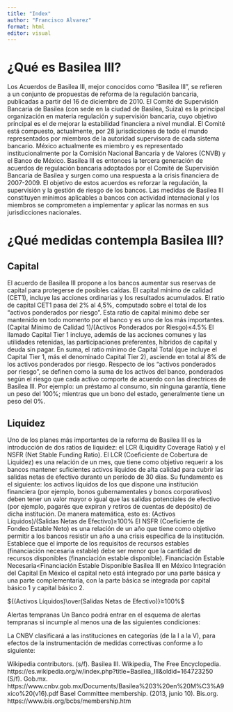 ---
title: "Index"
author: "Francisco Alvarez"
format: html
editor: visual
---

# ¿Qué es Basilea III?

Los Acuerdos de Basilea III, mejor conocidos como “Basilea III”, se refieren a un conjunto de propuestas de reforma de la regulación bancaria, publicadas a partir del 16 de diciembre de 2010. El Comité de Supervisión Bancaria de Basilea (con sede en la ciudad de Basilea, Suiza) es la principal organización en materia regulación y supervisión bancaria, cuyo objetivo principal es el de mejorar la estabilidad financiera a nivel mundial. El Comité está compuesto, actualmente, por 28 jurisdicciones de todo el mundo representados por miembros de la autoridad supervisora de cada sistema bancario. México actualmente es miembro y es representado institucionalmente por la Comisión Nacional Bancaria y de Valores (CNVB) y el Banco de México. Basilea III es entonces la tercera generación de acuerdos de regulación bancaria adoptados por el Comité de Supervisión Bancaria de Basilea y surgen como una respuesta a la crisis financiera de 2007-2009. El objetivo de estos acuerdos es reforzar la regulación, la supervisión y la gestión de riesgo de los bancos. Las medidas de Basilea III constituyen mínimos aplicables a bancos con actividad internacional y los miembros se comprometen a implementar y aplicar las normas en sus jurisdicciones nacionales.

# ¿Qué medidas contempla Basilea III?

## Capital

El acuerdo de Basilea III propone a los bancos aumentar sus reservas de capital para protegerse de posibles caídas. El capital mínimo de calidad (CET1), incluye las acciones ordinarias y los resultados acumulados. El ratio de capital CET1 pasa del 2% al 4,5%, computado sobre el total de los "activos ponderados por riesgo". Esta ratio de capital mínimo debe ser mantenido en todo momento por el banco y es uno de los más importantes. (Capital Mínimo de Calidad 1)/(Activos Ponderados por Riesgo)≤4.5% El llamado Capital Tier 1 incluye, además de las acciones comunes y las utilidades retenidas, las participaciones preferentes, híbridos de capital y deuda sin pagar. En suma, el ratio mínimo de Capital Total (que incluye el Capital Tier 1, más el denominado Capital Tier 2), asciende en total al 8% de los activos ponderados por riesgo. Respecto de los "activos ponderados por riesgo", se definen como la suma de los activos del banco, ponderados según el riesgo que cada activo comporte de acuerdo con las directrices de Basilea III. Por ejemplo: un préstamo al consumo, sin ninguna garantía, tiene un peso del 100%; mientras que un bono del estado, generalmente tiene un peso del 0%.

## Liquidez

Uno de los planes más importantes de la reforma de Basilea III es la introducción de dos ratios de liquidez: el LCR (Liquidity Coverage Ratio) y el NSFR (Net Stable Funding Ratio). El LCR (Coeficiente de Cobertura de Liquidez) es una relación de un mes, que tiene como objetivo requerir a los bancos mantener suficientes activos líquidos de alta calidad para cubrir las salidas netas de efectivo durante un período de 30 días. Su fundamento es el siguiente: los activos líquidos de los que dispone una institución financiera (por ejemplo, bonos gubernamentales y bonos corporativos) deben tener un valor mayor o igual que las salidas potenciales de efectivo (por ejemplo, pagarés que expiran y retiros de cuentas de depósito) de dicha institución. De manera matemática, esto es: (Activos Líquidos)/(Salidas Netas de Efectivo)≥100% El NSFR (Coeficiente de Fondeo Estable Neto) es una relación de un año que tiene como objetivo permitir a los bancos resistir un año a una crisis específica de la institución. Establece que el importe de los requisitos de recursos estables (financiación necesaria estable) debe ser menor que la cantidad de recursos disponibles (financiación estable disponible). Financiación Estable Necesaria\<Financiación Estable Disponible Basilea III en México Integración del Capital En México el capital neto está integrado por una parte básica y una parte complementaria, con la parte básica se integrada por capital básico 1 y capital básico 2.

${(Activos Líquidos)\over(Salidas Netas de Efectivo)}≥100%$

Alertas tempranas Un Banco podrá entrar en el esquema de alertas tempranas si incumple al menos una de las siguientes condiciones:

La CNBV clasificará a las instituciones en categorías (de la I a la V), para efectos de la instrumentación de medidas correctivas conforme a lo siguiente:

Wikipedia contributors. (s/f). Basilea III. Wikipedia, The Free Encyclopedia. https://es.wikipedia.org/w/index.php?title=Basilea_III&oldid=164723250 (S/f). Gob.mx. https://www.cnbv.gob.mx/Documents/Basilea%203%20en%20M%C3%A9xico%20(v16).pdf Basel Committee membership. (2013, junio 10). Bis.org. https://www.bis.org/bcbs/membership.htm


